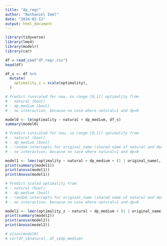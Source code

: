 ```yaml
---
title: "dp_regr"
author: "Nathaniel Imel"
date: "2024-02-12"
output: html_document
---
```


```r
library(tidyverse)
library(lme4)
library(modelr)
library(car)
```


```r
df = read_csv("df_regr.csv")
head(df)
```


```r

df_s <- df %>% 
  mutate(
    optimality_z = scale(optimality),
  )
```

```r

# Predict (unscaled for now, so range [0,1]) optimality from
# - natural (bool)
# - dp_medium (bool)
# - no interaction, because no case where natural=1 and dp=0

model0 <- lm(optimality ~ natural + dp_medium, df_s)
summary(model0)
```


```r

# Predict (unscaled for now, so range [0,1]) optimality from
# - natural (bool)
# - dp_medium (bool)
# - random intercepts for original_name (shared name of natural and derived variants)
# - no interaction, because no case where natural=1 and dp=0

model1 <- lmer(optimality ~ natural + dp_medium + (1 | original_name), df_s)
print(summary(model1))
print(anova(model1))
print(Anova(model1))
```


```r

# Predict scaled optimality from
# - natural (bool)
# - dp_medium (bool)
# - random intercepts for original_name (shared name of natural and derived variants)
# - no interaction, because no case where natural=1 and dp=0

model2 <- lmer(optimality_z ~ natural + dp_medium + (1 | original_name), df_s)
print(summary(model2))
print(anova(model2))
print(Anova(model2))
```


```r
# alias(model0)
# cor(df_s$natural, df_s$dp_medium)



```